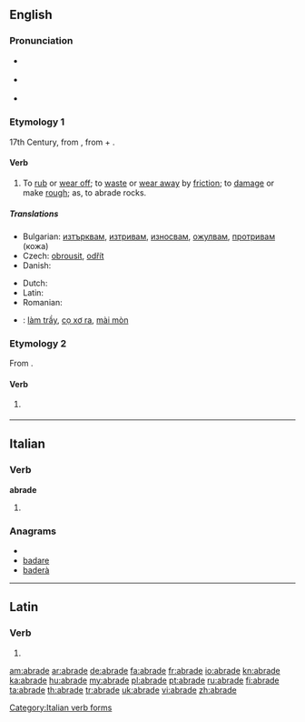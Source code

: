 ==English==

===Pronunciation===
* {{a|RP}} {{IPA|/əˈbreɪd/}}
* {{a|US}} {{IPA|/əˈbreɪd/}}
* {{rhymes|eɪd}}

===Etymology 1===
17th Century, from {{etyl|la|en}} {{term|abrado|abrādō|lang=la||scrape off|lang=la}}, from {{term|ab||from, away from|lang=la}} + {{term|rado|rādō|lang=la|scrape}}.

====Verb====
{{en-verb|abrad|ing}}

# {{transitive}} To [[rub off|rub]] or [[wear off]]; to [[waste]] or [[wear away]] by [[friction]]; to [[damage]] or make [[rough]]; as, to abrade rocks.

=====Translations=====
{{trans-top|(transitive) to rub or wear off; to waste or wear away by friction}}
* Bulgarian: [[изтърквам]], [[изтривам]], [[износвам]], [[ожулвам]], [[протривам]] (кожа)
* Czech: [[obrousit]], [[odřít]]
* Danish: {{t|da|afskrabe}}
{{trans-mid}}
* Dutch: {{t+|nl|schuren}}
* Latin: {{t-|la|abrado|alt=abrādō}}
* Romanian: {{t-|ro|abraza}}
{{trans-bottom}}

{{checktrans-top}}
* {{ttbc|Vietnamese}}: [[làm trầy]], [[cọ xơ ra]], [[mài mòn]]
{{trans-bottom}}

===Etymology 2===
From {{etyl|ang|en}} {{term|abraiden|lang=ang}}.

====Verb====
{{en-verb|abrad|ing}}

# {{transitive}} {{obsolete spelling of|[[abraid]]}}

----

==Italian==

===Verb===
'''abrade'''

# {{form of|[[third-person|Third-person]] [[singular]] [[present tense]]|abradere|lang=Italian}}

===Anagrams===
* {{alphagram|aabder}}
* [[badare#Italian|badare]]
* [[baderà#Italian|baderà]]

[[Category:Italian verb forms]]

----

==Latin==

===Verb===
{{la-verb-form|abrāde}}

# {{conjugation of|abrado|abrādō|2|s|pres|act|imp|lang=la}}

[[am:abrade]]
[[ar:abrade]]
[[de:abrade]]
[[fa:abrade]]
[[fr:abrade]]
[[io:abrade]]
[[kn:abrade]]
[[ka:abrade]]
[[hu:abrade]]
[[my:abrade]]
[[pl:abrade]]
[[pt:abrade]]
[[ru:abrade]]
[[fi:abrade]]
[[ta:abrade]]
[[th:abrade]]
[[tr:abrade]]
[[uk:abrade]]
[[vi:abrade]]
[[zh:abrade]]